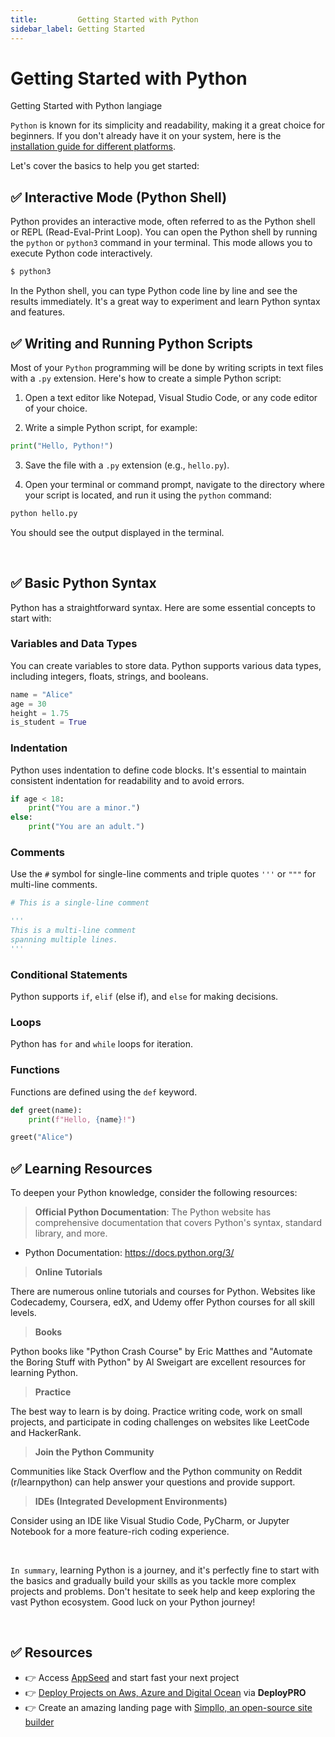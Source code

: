```yaml
---
title:         Getting Started with Python
sidebar_label: Getting Started
---
```


# Getting Started with Python

<SubHeading>Getting Started with Python langiage</SubHeading>

`Python` is known for its simplicity and readability, making it a great choice for beginners. 
If you don't already have it on your system, here is the [installation guide for different platforms](./how-to-install).

Let's cover the basics to help you get started:

## ✅ **Interactive Mode (Python Shell)**

Python provides an interactive mode, often referred to as the Python shell or REPL (Read-Eval-Print Loop). 
You can open the Python shell by running the `python` or `python3` command in your terminal. This mode allows you to execute Python code interactively.

```bash
$ python3
```

In the Python shell, you can type Python code line by line and see the results immediately. It's a great way to experiment and learn Python syntax and features.

## ✅ **Writing and Running Python Scripts**

Most of your `Python` programming will be done by writing scripts in text files with a `.py` extension. Here's how to create a simple Python script:

1. Open a text editor like Notepad, Visual Studio Code, or any code editor of your choice.

2. Write a simple Python script, for example:

```python
print("Hello, Python!")
```

3. Save the file with a `.py` extension (e.g., `hello.py`).

4. Open your terminal or command prompt, navigate to the directory where your script is located, and run it using the `python` command:

```bash
python hello.py
```

You should see the output displayed in the terminal.

<br />

## ✅ **Basic Python Syntax**

Python has a straightforward syntax. Here are some essential concepts to start with:

### **Variables and Data Types**

You can create variables to store data. Python supports various data types, including integers, floats, strings, and booleans.

  ```python
  name = "Alice"
  age = 30
  height = 1.75
  is_student = True
  ```

### **Indentation**

Python uses indentation to define code blocks. It's essential to maintain consistent indentation for readability and to avoid errors.

  ```python
  if age < 18:
      print("You are a minor.")
  else:
      print("You are an adult.")
  ```

### **Comments** 

Use the `#` symbol for single-line comments and triple quotes `'''` or `"""` for multi-line comments.

  ```python
  # This is a single-line comment

  '''
  This is a multi-line comment
  spanning multiple lines.
  '''
  ```

### **Conditional Statements** 

Python supports `if`, `elif` (else if), and `else` for making decisions.

### **Loops** 

Python has `for` and `while` loops for iteration.

### **Functions** 

Functions are defined using the `def` keyword.

```python
def greet(name):
    print(f"Hello, {name}!")

greet("Alice")
```

## ✅ **Learning Resources**

To deepen your Python knowledge, consider the following resources:

> **Official Python Documentation**: The Python website has comprehensive documentation that covers Python's syntax, standard library, and more.
    
- Python Documentation: https://docs.python.org/3/

> **Online Tutorials** 

There are numerous online tutorials and courses for Python. Websites like Codecademy, Coursera, edX, and Udemy offer Python courses for all skill levels.

> **Books** 

Python books like "Python Crash Course" by Eric Matthes and "Automate the Boring Stuff with Python" by Al Sweigart are excellent resources for learning Python.

> **Practice** 

The best way to learn is by doing. Practice writing code, work on small projects, and participate in coding challenges on websites like LeetCode and HackerRank.

> **Join the Python Community** 

Communities like Stack Overflow and the Python community on Reddit (r/learnpython) can help answer your questions and provide support.

> **IDEs (Integrated Development Environments)** 

Consider using an IDE like Visual Studio Code, PyCharm, or Jupyter Notebook for a more feature-rich coding experience.

<br />

`In summary`, learning Python is a journey, and it's perfectly fine to start with the basics and gradually build your skills as you tackle more complex projects and problems. 
Don't hesitate to seek help and keep exploring the vast Python ecosystem. Good luck on your Python journey!

<br /> 

## ✅ Resources 

- 👉 Access [AppSeed](https://appseed.us/) and start fast your next project
- 👉 [Deploy Projects on Aws, Azure and Digital Ocean](https://www.docs.deploypro.dev/) via **DeployPRO**
- 👉 Create an amazing landing page with [Simpllo, an open-source site builder](https://www.simpllo.com/)
